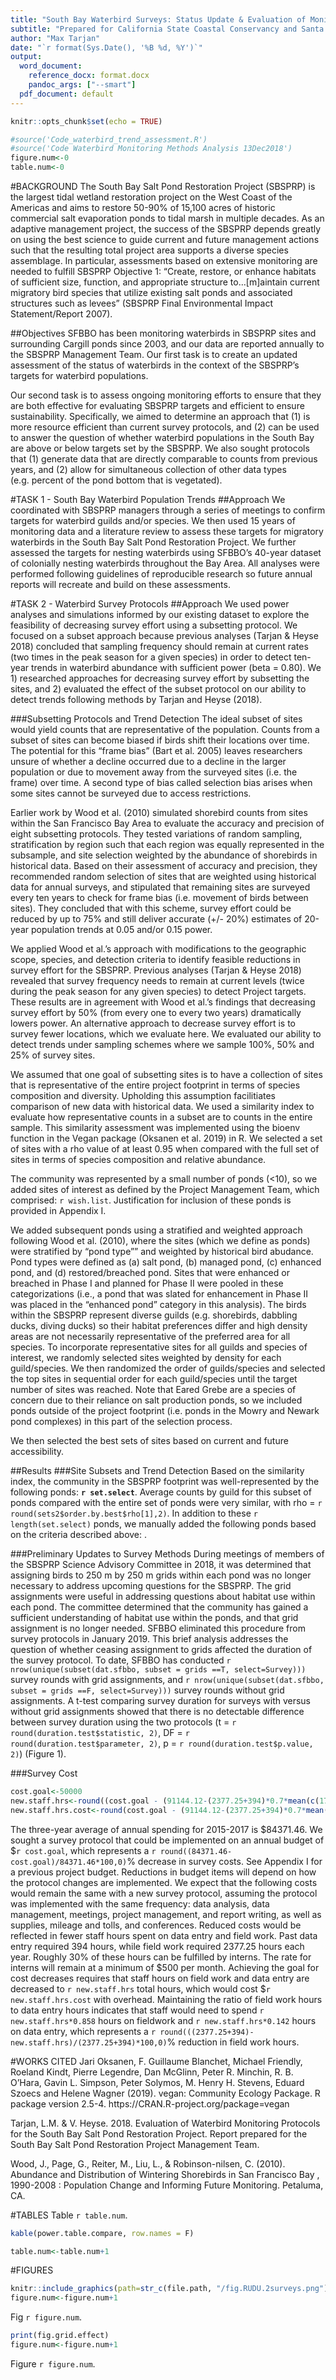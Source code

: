 ```yaml
---
title: "South Bay Waterbird Surveys: Status Update & Evaluation of Monitoring Protocols"
subtitle: "Prepared for California State Coastal Conservancy and Santa Clara Valley Water District"
author: "Max Tarjan"
date: "`r format(Sys.Date(), '%B %d, %Y')`"
output: 
  word_document:
    reference_docx: format.docx
    pandoc_args: ["--smart"]
  pdf_document: default
---
```


```r
knitr::opts_chunk$set(echo = TRUE)
```

```r
#source('Code_waterbird_trend_assessment.R')
#source('Code Waterbird Monitoring Methods Analysis 13Dec2018')
figure.num<-0
table.num<-0
```

#BACKGROUND
The South Bay Salt Pond Restoration Project (SBSPRP) is the largest tidal wetland restoration project on the West Coast of the Americas and aims to restore 50-90% of 15,100 acres of historic commercial salt evaporation ponds to tidal marsh in multiple decades. As an adaptive management project, the success of the SBSPRP depends greatly on using the best science to guide current and future management actions such that the resulting total project area supports a diverse species assemblage. In particular, assessments based on extensive monitoring are needed to fulfill SBSPRP Objective 1: “Create, restore, or enhance habitats of sufficient size, function, and appropriate structure to…[m]aintain current migratory bird species that utilize existing salt ponds and associated structures such as levees” (SBSPRP Final Environmental Impact Statement/Report 2007).

##Objectives
SFBBO has been monitoring waterbirds in SBSPRP sites and surrounding Cargill ponds since 2003, and our data are reported annually to the SBSPRP Management Team. Our first task is to create an updated assessment of the status of waterbirds in the context of the SBSPRP’s targets for waterbird populations. 

Our second task is to assess ongoing monitoring efforts to ensure that they are both effective for evaluating SBSPRP targets and efficient to ensure sustainability. Specifically, we aimed to determine an approach that (1) is more resource efficient than current survey protocols, and (2) can be used to answer the question of whether waterbird populations in the South Bay are above or below targets set by the SBSPRP. We also sought protocols that (1) generate data that are directly comparable to counts from previous years, and (2) allow for simultaneous collection of other data types (e.g. percent of the pond bottom that is vegetated).

#TASK 1 - South Bay Waterbird Population Trends
##Approach
We coordinated with SBSPRP managers through a series of meetings to confirm targets for waterbird guilds and/or species. We then used 15 years of monitoring data and a literature review to assess these targets for migratory waterbirds in the South Bay Salt Pond Restoration Project. We further assessed the targets for nesting waterbirds using SFBBO’s 40-year dataset of colonially nesting waterbirds throughout the Bay Area. All analyses were performed following guidelines of reproducible research so future annual reports will recreate and build on these assessments.

#TASK 2 - Waterbird Survey Protocols
##Approach
We used power analyses and simulations informed by our existing dataset to explore the feasibility of decreasing survey effort using a subsetting protocol. We focused on a subset approach because previous analyses (Tarjan & Heyse 2018) concluded that sampling frequency should remain at current rates (two times in the peak season for a given species) in order to detect ten-year trends in waterbird abundance with sufficient power (beta = 0.80). We 1) researched approaches for decreasing survey effort by subsetting the sites, and 2) evaluated the effect of the subset protocol on our ability to detect trends following methods by Tarjan and Heyse (2018).

###Subsetting Protocols and Trend Detection
The ideal subset of sites would yield counts that are representative of the population. Counts from a subset of sites can become biased if birds shift their locations over time. The potential for this "frame bias" (Bart et al. 2005) leaves researchers unsure of whether a decline occurred due to a decline in the larger population or due to movement away from the surveyed sites (i.e. the frame) over time. A second type of bias called selection bias arises when some sites cannot be surveyed due to access restrictions.

Earlier work by Wood et al. (2010) simulated shorebird counts from sites within the San Francisco Bay Area to evaluate the accuracy and precision of eight subsetting protocols. They tested variations of random sampling, stratification by region such that each region was equally represented in the subsample, and site selection weighted by the abundance of shorebirds in historical data. Based on their assessment of accuracy and precision, they recommended random selection of sites that are weighted using historical data for annual surveys, and stipulated that remaining sites are surveyed every ten years to check for frame bias (i.e. movement of birds between sites). They concluded that with this scheme, survey effort could be reduced by up to 75% and still deliver accurate (+/- 20%) estimates of 20-year population trends at 0.05 and/or 0.15 power.

We applied Wood et al.'s approach with modifications to the geographic scope, species, and detection criteria to identify feasible reductions in survey effort for the SBSPRP.  Previous analyses (Tarjan & Heyse 2018) revealed that survey frequency needs to remain at current levels (twice during the peak season for any given species) to detect Project targets. These results are in agreement with Wood et al.'s findings that decreasing survey effort by 50% (from every one to every two years) dramatically lowers power. An alternative approach to decrease survey effort is to survey fewer locations, which we evaluate here. We evaluated our ability to detect trends under sampling schemes where we sample 100%, 50% and 25% of survey sites.

We assumed that one goal of subsetting sites is to have a collection of sites that is representative of the entire project footprint in terms of species composition and diversity. Upholding this assumption facilitiates comparison of new data with historical data. We used a similarity index to evaluate how representative counts in a subset are to counts in the entire sample. This similarity assessment was implemented using the bioenv function in the Vegan package (Oksanen et al. 2019) in R. We selected a set of sites with a rho value of at least 0.95 when compared with the full set of sites in terms of species composition and relative abundance. 

The community was represented by a small number of ponds (<10), so we added sites of interest as defined by the Project Management Team, which comprised: `r wish.list`. Justification for inclusion of these ponds is provided in Appendix I. 

We added subsequent ponds using a stratified and weighted approach following Wood et al. (2010), where the sites (which we define as ponds) were stratified by "pond type"" and weighted by historical bird abudance. Pond types were defined as (a) salt pond, (b) managed pond, (c) enhanced pond, and (d) restored/breached pond. Sites that were enhanced or breached in Phase I and planned for Phase II were pooled in these categorizations (i.e., a pond that was slated for enhancement in Phase II was placed in the "enhanced pond" category in this analysis). The birds within the SBSPRP represent diverse guilds (e.g. shorebirds, dabbling ducks, diving ducks) so their habitat preferences differ and high density areas are not necessarily representative of the preferred area for all species. To incorporate representative sites for all guilds and species of interest, we randomly selected sites weighted by density for each guild/species. We then randomized the order of guilds/species and selected the top sites in sequential order for each guild/species until the target number of sites was reached. Note that Eared Grebe are a species of concern due to their reliance on salt production ponds, so we included ponds outside of the project footprint (i.e. ponds in the Mowry and Newark pond complexes) in this part of the selection process.

We then selected the best sets of sites based on current and future accessibility.

<!--...habitat type = managed pond or restored tidal marsh...weighting takes into account multiple species...adapts based on which species are already covered?? somewhat stochastic weights??-->

##Results
###Site Subsets and Trend Detection
Based on the similarity index, the community in the SBSPRP footprint was well-represented by the following ponds: **`r set.select`**. Average counts by guild for this subset of ponds compared with the entire set of ponds were very similar, with rho = `r round(sets2$order.by.best$rho[1],2)`. In addition to these `r length(set.select)` ponds, we manually added the following ponds based on the criteria described above: .



###Preliminary Updates to Survey Methods
During meetings of members of the SBSPRP Science Advisory Committee in 2018, it was determined that assigning birds to 250 m by 250 m grids within each pond was no longer necessary to address upcoming questions for the SBSPRP. The grid assignments were useful in addressing questions about habitat use within each pond. The committee determined that the community has gained a sufficient understanding of habitat use within the ponds, and that grid assignment is no longer needed. SFBBO eliminated this procedure from survey protocols in January 2019. This brief analysis addresses the question of whether ceasing assignment to grids affected the duration of the survey protocol. To date, SFBBO has conducted `r nrow(unique(subset(dat.sfbbo, subset = grids ==T, select=Survey)))` survey rounds with grid assignments, and `r nrow(unique(subset(dat.sfbbo, subset = grids ==F, select=Survey)))` survey rounds without grid assignments. A t-test comparing survey duration for surveys with versus without grid assignments showed that there is no detectable difference between survey duration using the two protocols (t = `r round(duration.test$statistic, 2)`, DF = `r round(duration.test$parameter, 2)`, p = `r round(duration.test$p.value, 2)`) (Figure 1).

###Survey Cost
```r
cost.goal<-50000
new.staff.hrs<-round((cost.goal - (91144.12-(2377.25+394)*0.7*mean(c(17.77*1.284,24.62*1.284))))/mean(c(17.77*1.284,24.62*1.284)),0)
new.staff.hrs.cost<-round(cost.goal - (91144.12-(2377.25+394)*0.7*mean(c(17.77*1.284,24.62*1.284))),2)
```

The three-year average of annual spending for 2015-2017 is \$84371.46. We sought a survey protocol that could be implemented on an annual budget of \$`r cost.goal`, which represents a `r round((84371.46-cost.goal)/84371.46*100,0)`% decrease in survey costs. See Appendix I for a previous project budget. Reductions in budget items will depend on how the protocol changes are implemented. We expect that the following costs would remain the same with a new survey protocol, assuming the protocol was implemented with the same frequency: data analysis, data management, meetings, project management, and report writing, as well as supplies, mileage and tolls, and conferences. Reduced costs would be reflected in fewer staff hours spent on data entry and field work. Past data entry required 394 hours, while field work required 2377.25 hours each year. Roughly 30% of these hours can be fulfilled by interns. The rate for interns will remain at a minimum of $500 per month. Achieving the goal for cost decreases requires that staff hours on field work and data entry are decreased to `r new.staff.hrs` total hours, which would cost \$`r new.staff.hrs.cost` with overhead. Maintaining the ratio of field work hours to data entry hours indicates that staff would need to spend `r new.staff.hrs*0.858` hours on fieldwork and `r new.staff.hrs*0.142` hours on data entry, which represents a `r round(((2377.25+394)-new.staff.hrs)/(2377.25+394)*100,0)`% reduction in field work hours.

#WORKS CITED
Jari Oksanen, F. Guillaume Blanchet, Michael Friendly, Roeland Kindt, Pierre Legendre, Dan McGlinn, Peter R. Minchin, R. B. O'Hara, Gavin L. Simpson, Peter Solymos, M. Henry H. Stevens, Eduard Szoecs and Helene Wagner (2019). vegan: Community Ecology Package. R package version 2.5-4. https://CRAN.R-project.org/package=vegan

Tarjan, L.M. & V. Heyse. 2018. Evaluation of Waterbird Monitoring Protocols for the South Bay Salt Pond Restoration Project. Report prepared for the South Bay Salt Pond Restoration Project Management Team.

Wood, J., Page, G., Reiter, M., Liu, L., & Robinson-nilsen, C. (2010). Abundance and Distribution of Wintering Shorebirds in San Francisco Bay , 1990-2008 : Population Change and Informing Future Monitoring. Petaluma, CA.

#TABLES
Table `r table.num`.
```r
kable(power.table.compare, row.names = F)

table.num<-table.num+1
```

#FIGURES
```r
knitr::include_graphics(path=str_c(file.path, "/fig.RUDU.2surveys.png"))
figure.num<-figure.num+1
```
Fig `r figure.num`. 


```r
print(fig.grid.effect)
figure.num<-figure.num+1
```
Figure `r figure.num`. 
